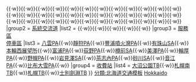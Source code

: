 {{Navbox
|name = 道央自動車道
|title = {{Ja Exp Route Sign|E5}} [[道央自動車道]]
|titlestyle = border-left:3em solid {{{路線色1|#393}}}; border-right:3em solid {{{路線色2|#393}}}; background-color:#dfd;
|groupstyle = background-color:#dfd;
|group1 = [[交流道]]<br />[[智慧型交流道]]
|list1 = {{IC|大沼公園|6|{{事業中|{{自動車道|北海道縱貫}}}}}}{{·w}}{{IC|森|7}}{{·w}}{{IC|落部|8}}{{·w}}{{IC|八雲|9}}{{·w}}{{IC|國縫|10}}{{·w}}{{IC|長萬部|11}}{{·w}}{{IC|豐浦|13}}{{·w}}{{IC|虻田洞爺湖|14}}{{·w}}{{IC|伊達|15}}{{·w}}{{IC|室蘭|16}}{{·w}}{{IC|登別室蘭|17}}{{·w}}{{IC|登別東|18}}{{·w}}{{IC|白老|19}}{{·w}}{{IC|苫小牧西|20}}{{·w}}{{事業中|{{IC|苫小牧中央}}|建設}}{{·w}}{{IC|苫小牧東|22}}{{·w}}{{IC|新千歲機場|23}}{{·w}}{{IC|千歲|24|4=交流道 (北海道)}}{{·w}}{{IC|惠庭|26}}{{·w}}{{SIC|輪厚|27|停车区}}{{·w}}{{IC|北廣島|28}}{{·w}}{{IC|札幌南|29}}{{·w}}{{IC|大谷地|30}}{{·w}}{{IC|北鄉|31}}{{·w}}{{IC|札幌|33}}{{·w}}{{IC|江別西|34}}{{·w}}{{IC|江別東|35}}{{·w}}{{IC|岩見澤|36}}{{·w}}{{IC|三笠|37}}{{·w}}{{IC|美唄|38}}{{·w}}{{IC|奈井江砂川|39}}{{·w}}{{SIC|砂川|40|8=s2}}{{·w}}{{IC|瀧川|41}}{{·w}}{{IC|深川|43}}{{·w}}{{IC|旭川鷹棲|44}}{{·w}}{{IC|旭川北|45}}{{·w}}{{IC|和寒|47}}{{·w}}{{IC|士別劍淵|48|{{事業中|{{自動車道|北海道縱貫}}}}}}
|group2 = [[系統交流道]]
|list2 = {{JCT|黑松內|12|{{link-ja|黑松內新道|黒松内新道}}}}{{·w}}{{JCT|苫小牧東|22|{{link-ja|日高自動車道|日高自動車道|日高道}}|交流道}}{{·w}}{{JCT|千歲惠庭|25|{{自動車道|道東}}}}{{·w}}{{JCT|札幌|32|{{自動車道|札樽}}往[[後志自動車道|後志道]]余市方向}}{{·w}}{{JCT|深川|42|{{link-ja|深川留萌自动車道|深川留萌自動車道|深川留萌道}}}}{{·w}}{{JCT|比布|46|{{自動車道|旭川紋別}}}}
|group3 = [[服務區 (公路)|服務區]]<br />[[服務區 (公路)|停車區]]
|list3 = [[八雲停车区|八雲PA]]{{·w}}[[靜狩停车区|靜狩PA]]{{·w}}[[豐浦噴火灣停车区|豐浦噴火灣PA]]{{·w}}[[有珠山服務區|有珠山SA]]{{·w}}[[本輪西展望所]]{{·w}}[[富浦停车区|富浦PA]]{{·w}}[[荻野停车区|荻野PA]]{{·w}}[[樽前服務區|樽前SA]]{{·w}}[[美澤停车区|美澤PA]]{{·w}}[[輪厚停车区|輪厚PA]]{{·w}}[[野幌停车区|野幌PA]]{{·w}}[[岩見澤服務區|岩見澤SA]]{{·w}}[[茶志內停车区|茶志內PA]]{{·w}}[[砂川服務區|砂川SA]]{{·w}}[[音江停车区|音江PA]]{{·w}}[[比布大雪停车区|比布大雪PA]]{{·w}}{{事業中|[[劍淵停车区|劍淵PA]]}}
|group4 = [[收費站]]
|list4 = [[大沼公園交流道|大沼公園TB]]{{·w}}[[札幌南交流道|札幌南TB]]{{·w}}[[札幌交流道|札幌TB]]{{·w}}[[士別劍淵交流道|士別劍淵TB]]
}}
<noinclude>
[[分類:北海道交通模板]]
[[分類:東日本高速公路模板|Hokkaido]]
</noinclude>
